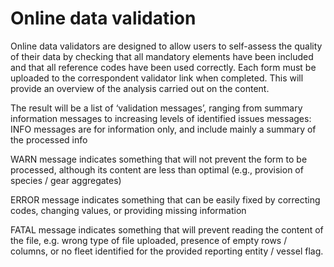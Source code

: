 
# Online data validation


Online data validators are designed to allow users to self-assess the quality of their data by checking that all mandatory elements have been included and that all reference codes have been used correctly.
Each form must be uploaded to the correspondent validator link when completed. This will provide an overview of the analysis carried out on the content.

The result will be a list of 'validation messages', ranging from summary information messages to increasing levels of identified issues messages: 
INFO messages are for information only, and include mainly a summary of the processed info

WARN message indicates something that will not prevent the form to be processed, although its content are less than optimal (e.g., provision of species / gear aggregates)

ERROR message indicates something that can be easily fixed by correcting codes, changing values, or providing missing information

FATAL message indicates something that will prevent reading the content of the file, e.g. wrong type of file uploaded, presence of empty rows / columns, or no fleet identified for the provided reporting entity / vessel flag.



